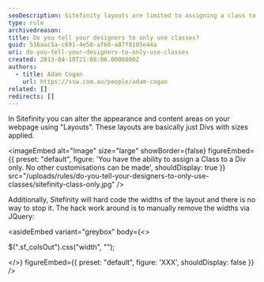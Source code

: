 ```yaml
---
seoDescription: Sitefinity layouts are limited to assigning a class to a div, with widths hardcoded and no customization options.
type: rule
archivedreason:
title: Do you tell your designers to only use classes?
guid: 516aac5a-c691-4e58-af66-a87f8105e44a
uri: do-you-tell-your-designers-to-only-use-classes
created: 2013-04-10T21:08:06.0000000Z
authors:
  - title: Adam Cogan
    url: https://ssw.com.au/people/adam-cogan
related: []
redirects: []
---
```


In Sitefinity you can alter the appearance and content areas on your webpage using "Layouts". These layouts are basically just Divs with sizes applied.

<imageEmbed
  alt="Image"
  size="large"
  showBorder={false}
  figureEmbed={{
    preset: "default",
    figure: 'You have the ability to assign a Class to a Div only. No other customisations can be made',
    shouldDisplay: true
  }}
  src="/uploads/rules/do-you-tell-your-designers-to-only-use-classes/sitefinity-class-only.jpg"
/>

Additionally, Sitefinity will hard code the widths of the layout and there is no way to stop it.
The hack work around is to manually remove the widths via JQuery:

<asideEmbed
  variant="greybox"
  body={<>
    
$(".sf_colsOut").css("width", "");

  </>}
  figureEmbed={{
    preset: "default",
    figure: 'XXX',
    shouldDisplay: false
  }}
/>